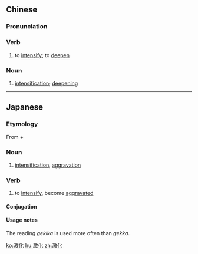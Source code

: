 ==Chinese==
{{zh-forms}}

===Pronunciation===
{{zh-pron
|m=jīhuà
|c=gik1 faa3
|mn=kek-hòa
|cat=v,n
}}

===Verb===
{{zh-verb}}

# {{lb|zh|transitive|intransitive}} to [[intensify]]; to [[deepen]] {{gloss|of a conflict}}

===Noun===
{{zh-noun}}

# [[intensification]]; [[deepening]] {{gloss|of a conflict}}

----

==Japanese==
{{ja-kanjitab|げき|か|yomi=o}}

===Etymology===
From {{m|ja|激|sc=Jpan|tr=geki||of great intensity}} + {{m|ja|化|sc=Jpan|tr=ka||become}}

===Noun===
{{ja-noun|げきか}}

{{ja-noun|げっか}}

# [[intensification]], [[aggravation]]

===Verb===
{{ja-verb-suru|げきか}}

{{ja-verb-suru|げっか}}

# to [[intensify]], become [[aggravated]]

====Conjugation====
{{ja-suru|げきか}}
{{ja-suru|げっか}}

====Usage notes====
The reading ''gekika'' is used more often than ''gekka''.

[[ko:激化]]
[[hu:激化]]
[[zh:激化]]